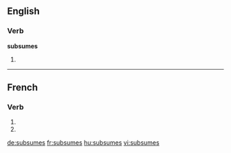 {{also|subsumés}}
==English==

===Verb===
'''subsumes'''

# {{third-person singular of|[[subsume]]}}

----

==French==

===Verb===
{{fr-verb-form}}

# {{conjugation of|subsumer||2|s|pres|ind|lang=fr}}
# {{conjugation of|subsumer||2|s|pres|sub|lang=fr}}

[[de:subsumes]]
[[fr:subsumes]]
[[hu:subsumes]]
[[vi:subsumes]]